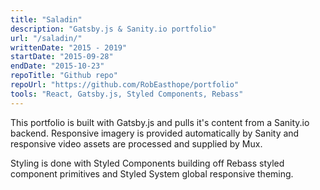 ```yaml
---
title: "Saladin"
description: "Gatsby.js & Sanity.io portfolio"
url: "/saladin/"
writtenDate: "2015 - 2019"
startDate: "2015-09-28"
endDate: "2015-10-23"
repoTitle: "Github repo"
repoUrl: "https://github.com/RobEasthope/portfolio"
tools: "React, Gatsby.js, Styled Components, Rebass"
---
```


This portfolio is built with Gatsby.js and pulls it's content from a Sanity.io backend. Responsive imagery is provided automatically by Sanity and responsive video assets are processed and supplied by Mux.

Styling is done with Styled Components building off Rebass styled component primitives and Styled System global responsive theming.
